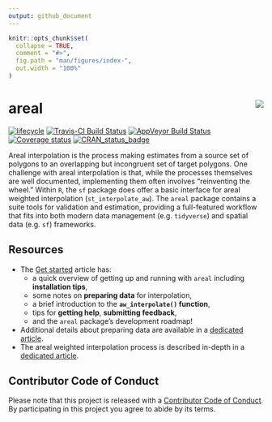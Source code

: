 ```yaml
---
output: github_document
---
```


<!-- README.md is generated from README.Rmd. Please edit that file -->

```r
knitr::opts_chunk$set(
  collapse = TRUE,
  comment = "#>",
  fig.path = "man/figures/index-",
  out.width = "100%"
)
```

# areal <img src="man/figures/arealLogo.png" align="right" />

[![lifecycle](https://img.shields.io/badge/lifecycle-maturing-blue.svg)](https://www.tidyverse.org/lifecycle/#maturing)
[![Travis-CI Build Status](https://travis-ci.org/slu-openGIS/areal.svg?branch=master)](https://travis-ci.org/slu-openGIS/areal)
[![AppVeyor Build Status](https://ci.appveyor.com/api/projects/status/github/slu-openGIS/areal?branch=master&svg=true)](https://ci.appveyor.com/project/chris-prener/areal)
[![Coverage status](https://codecov.io/gh/slu-openGIS/areal/branch/master/graph/badge.svg)](https://codecov.io/github/slu-openGIS/areal?branch=master)
[![CRAN_status_badge](http://www.r-pkg.org/badges/version/areal)](https://cran.r-project.org/package=areal)

Areal interpolation is the process making estimates from a source set of polygons to an overlapping but incongruent set of target polygons. One challenge with areal interpolation is that, while the processes themselves are well documented, implementing them often involves "reinventing the wheel." Within `R`, the `sf` package does offer a basic interface for areal weighted interpolation (`st_interpolate_aw`). The `areal` package contains a suite tools for validation and estimation, providing a full-featured workflow that fits into both modern data management (e.g. `tidyverse`) and spatial data (e.g. `sf`) frameworks.

## Resources
* The [Get started](articles/areal.html) article has:
    * a quick overview of getting up and running with `areal` including **installation tips**,
    * some notes on **preparing data** for interpolation,
    * a brief introduction to the **`aw_interpolate()` function**,
    * tips for **getting help**, **submitting feedback**, 
    * and the `areal` package's development roadmap!
* Additional details about preparing data are available in a [dedicated article](articles/data-preparation.html).
* The areal weighted interpolation process is described in-depth in a [dedicated article](articles/areal-weighted-interpolation.html).

## Contributor Code of Conduct
Please note that this project is released with a [Contributor Code of Conduct](.github/CODE_OF_CONDUCT.md). By participating in this project you agree to abide by its terms.

